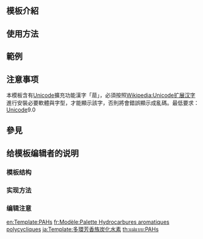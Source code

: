 <includeonly><!-- 在這裡加入模板的保護標識 --></includeonly><noinclude>{{template doc page viewed directly}}</noinclude>
<!-- 在本行下編輯模板說明 -->
{{CJK-New-Char|44DB|ver=A}}
== 模板介紹 ==

== 使用方法 ==

== 範例 ==

== 注意事项 ==
本模板含有[[Unicode]]擴充功能漢字「䓛」，必須按照[[Wikipedia:Unicode扩展汉字]]進行安裝必要軟體與字型，才能顯示該字，否則將會錯誤顯示成亂碼。最低要求：[[Unicode]]9.0

== 參見 ==

== 给模板编辑者的说明 ==
=== 模板结构 ===
=== 实现方法 ===
=== 编辑注意 ===

<includeonly>
<!-- 本行下加入模板的分類 -->
[[Category:有机化学导航模板|{{PAGENAME}}]]

<!-- 本行下加入模板的跨語言鏈接 -->
[[en:Template:PAHs]]
[[fr:Modèle:Palette Hydrocarbures aromatiques polycycliques]]
[[ja:Template:多環芳香族炭化水素]]
[[th:แม่แบบ:PAHs]]

</includeonly>